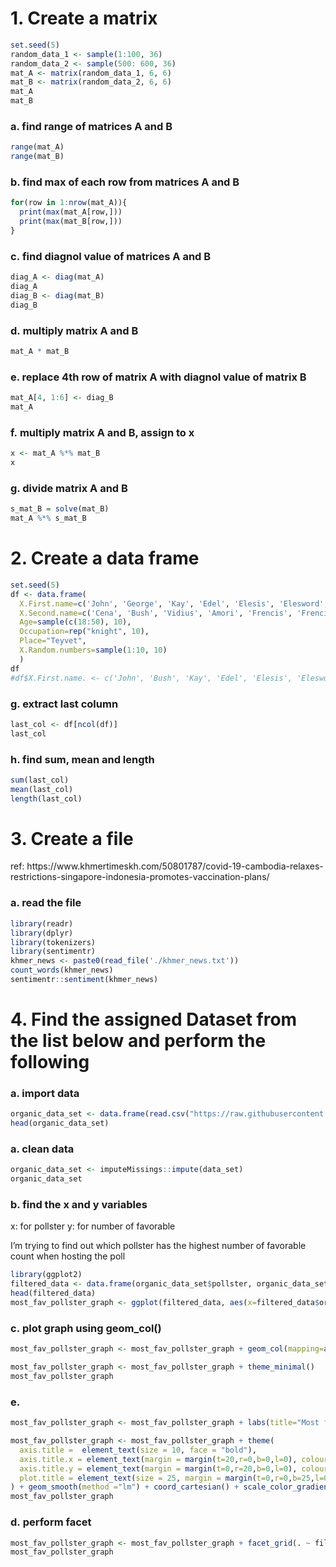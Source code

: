  
# 1. Create a matrix

```r
set.seed(5)
random_data_1 <- sample(1:100, 36)
random_data_2 <- sample(500: 600, 36)
mat_A <- matrix(random_data_1, 6, 6)
mat_B <- matrix(random_data_2, 6, 6)
mat_A
mat_B
```
### a. find range of matrices A and B
```r
range(mat_A)
range(mat_B)
```
### b. find max of each row from matrices A and B
```r
for(row in 1:nrow(mat_A)){
  print(max(mat_A[row,]))
  print(max(mat_B[row,]))
}
```
### c. find diagnol value of matrices A and B
```r
diag_A <- diag(mat_A)
diag_A
diag_B <- diag(mat_B)
diag_B
```
### d. multiply matrix A and B
```r
mat_A * mat_B
```

### e. replace 4th row of matrix A with diagnol value of matrix B
```r
mat_A[4, 1:6] <- diag_B
mat_A
```
### f. multiply matrix A and B, assign to x
```r
x <- mat_A %*% mat_B
x
```
### g. divide matrix A and B
```r
s_mat_B = solve(mat_B)
mat_A %*% s_mat_B
```

# 2. Create a data frame
```r
set.seed(5)
df <- data.frame(
  X.First.name=c('John', 'George', 'Kay', 'Edel', 'Elesis', 'Elesword', 'Ganyu', 'Mike', 'Lass', 'Seighart'),
  X.Second.name=c('Cena', 'Bush', 'Vidius', 'Amori', 'Frencis', 'Frencis', 'Lapis', 'Tyson', 'Lang', 'Highlander'),
  Age=sample(c(18:50), 10),
  Occupation=rep("knight", 10),
  Place="Teyvet",
  X.Random.numbers=sample(1:10, 10)
  )
df
#df$X.First.name. <- c('John', 'Bush', 'Kay', 'Edel', 'Elesis', 'Elesword', 'Ganyu', 'Mike', 'Lass', 'Seighart')
```

### g. extract last column
```r
last_col <- df[ncol(df)]
last_col
```
### h. find sum, mean and length
```r
sum(last_col)
mean(last_col)
length(last_col)
```
# 3. Create a file

ref: https://www.khmertimeskh.com/50801787/covid-19-cambodia-relaxes-restrictions-singapore-indonesia-promotes-vaccination-plans/

### a. read the file
```r
library(readr)
library(dplyr)
library(tokenizers)
library(sentimentr)
khmer_news <- paste0(read_file('./khmer_news.txt'))
count_words(khmer_news)
sentimentr::sentiment(khmer_news)
```
# 4. Find the assigned Dataset from the list below and perform the following

### a. import data
```r
organic_data_set <- data.frame(read.csv("https://raw.githubusercontent.com/fivethirtyeight/data/master/presidential-candidate-favorables-2019/favorability_polls_rv_2019.csv"))
head(organic_data_set)
```

### a. clean data
```r
organic_data_set <- imputeMissings::impute(data_set)
organic_data_set
```

### b. find the x and y variables

x: for pollster
y: for number of favorable

I'm trying to find out which pollster has the highest number of favorable count when hosting the poll
```r
library(ggplot2)
filtered_data <- data.frame(organic_data_set$pollster, organic_data_set$favorable)
head(filtered_data)
most_fav_pollster_graph <- ggplot(filtered_data, aes(x=filtered_data$organic_data_set.pollster, y=filtered_data$organic_data_set.favorable))
```

### c. plot graph using geom_col()
```r
most_fav_pollster_graph <- most_fav_pollster_graph + geom_col(mapping=aes(x=filtered_data$organic_data_set.pollster, y=filtered_data$organic_data_set.favorable))

most_fav_pollster_graph <- most_fav_pollster_graph + theme_minimal()
most_fav_pollster_graph
```

### e.

```r
most_fav_pollster_graph <- most_fav_pollster_graph + labs(title="Most favorable pollster", x="Pollster", y="Favorable count")

most_fav_pollster_graph <- most_fav_pollster_graph + theme(
  axis.title =  element_text(size = 10, face = "bold"),
  axis.title.x = element_text(margin = margin(t=20,r=0,b=0,l=0), colour = "green"),
  axis.title.y = element_text(margin = margin(t=0,r=20,b=0,l=0), colour = "yellow"),
  plot.title = element_text(size = 25, margin = margin(t=0,r=0,b=25,l=0), face = "bold", hjust=0.5, colour = "blue")
) + geom_smooth(method ="lm") + coord_cartesian() + scale_color_gradient()
most_fav_pollster_graph
```
### d. perform facet
```r
most_fav_pollster_graph <- most_fav_pollster_graph + facet_grid(. ~ filtered_data$organic_data_set.pollster)
most_fav_pollster_graph
```

### 